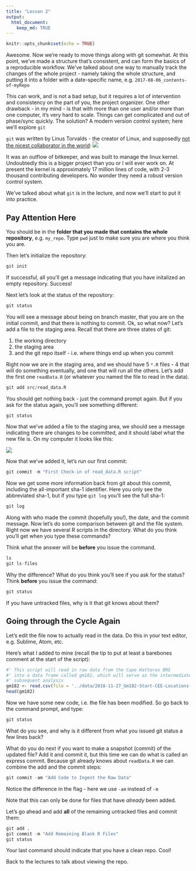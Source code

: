 ```yaml
---
title: "Lesson 2"
output: 
  html_document:
    keep_md: TRUE
---
```


```r
knitr::opts_chunk$set(echo = TRUE)
```

Awesome. Now we're ready to move things along with git somewhat. At this point, we've made a structure that's consistent, and can form the basics of a reproducible workflow. We've talked about one way to manually track the changes of the whole project - namely taking the whole structure, and putting it into a folder with a date-specific name, e.g. ```2017-08-06_contents-of-myRepo```

This can work, and is not a bad setup, but it requires a lot of intervention and consistency on the part of you, the project organizer. One other drawback - in my mind - is that with more than one user and/or more than one computer, it's very hard to scale. Things can get complicated and out of phase/sync quickly. The solution? A modern version control system; here we'll explore ```git```


```git``` was written by Linus Torvalds - the creator of Linux, and supposedly [not the nicest collaborator in the world](https://arstechnica.com/gadgets/2018/09/linus-torvalds-apologizes-for-years-of-being-a-jerk-takes-time-off-to-learn-empathy/): 
![](images/linus-eff-you-640x363.png)


It was an outflow of bitkeeper, and was built to manage the linux kernel. Undoubtedly this is a bigger project than you or I will ever work on. At present the kernel is approximately 17 million lines of code, with 2-3 thousand contributing developers. No wonder they need a robust version control system. 

We've talked about what ```git``` is in the lecture, and now we'll start to put it into practice. 

## Pay Attention Here

You should be in the **folder that you made that contains the whole repository**, e.g. ```my_repo```. Type ```pwd``` just to make sure you are where you think you are. 

Then let's initialize the repository:

```r
git init
```

If successful, all you'll get a message indicating that you have initalized an empty repository. Success!

Next let's look at the status of the repository:

```r
git status
```

You will see a message about being on branch master, that you are on the initial commit, and that there is nothing to commit. Ok, so what now? Let's add a file to the staging area. Recall that there are three states of git:

1. the working directory
2. the staging area
3. and the git repo itself - i.e. where things end up when you commit

Right now we are in the staging area, and we should have 5 ```*.R``` files - 4 that will do something eventually, and one that will run all the others. Let's add the first one ```readData.R``` (or whatever you named the file to read in the data).


```r
git add src/read_data.R
```

You should get nothing back - just the command prompt again. But if you ask for the status again, you'll see something different:

```r
git status
```

Now that we've added a file to the staging area, we should see a message indicating there are changes to be committed, and it should label what the new file is. On my computer it looks like this:

![](images/gitStatus.png)

Now that we've added it, let's run our first commit:

```r
git commit -m "First Check-in of read_data.R script"
```

Now we get some more information back from git about this commit, including the all-important sha-1 identifier. Here you only see the abbreviated sha-1, but if you type ```git log``` you'll see the full sha-1:

```r
git log
```

Along with who made the commit (hopefully you!), the date, and the commit message. Now let's do some comparison between git and the file system. Right now we have several R scripts in the directory. What do you think you'll get when you type these commands? 

Think what the answer will be __before__ you issue the command.

```r
ls
git ls-files
```

Why the difference? What do you think you'll see if you ask for the status? Think __before__ you issue the command:

```r
git status
```

If you have untracked files, why is it that git knows about them?

## Going through the Cycle Again
Let's edit the file now to actually read in the data. Do this in your text editor, e.g. Sublime, Atom, etc. 

Here's what I added to mine (recall the tip to put at least a barebones comment at the start of the script):

```r
#' This script will read in raw data from the Cape Hatteras BRS
#' into a data frame called gm182, which will serve as the intermediate data for
#' subsequent analysis
gm182 <- read.csv(file = '../data/2018-11-27_Gm182-Start-CEE-Locations-Kahuna.csv')
head(gm182)
```

Now we have some new code, i.e. the file has been modified. So go back to the command prompt, and type:

```r
git status
```

What do you see, and why is it different from what you issued git status a few lines back? 

What do you do next if you want to make a snapshot (commit) of the updated file? Add it and commit it, but this time we can do what is called an express commit. Because git already knows about ```readData.R``` we can combine the add and the commit steps:

```r
git commit -am "Add Code to Ingest the Raw Data"
```

Notice the difference in the flag - here we use ```-am``` instead of ```-m```

Note that this can only be done for files that have _already_ been added.

Let's go ahead and add **all** of the remaining untracked files and commit them:

```r
git add .
git commit -m "Add Remaining Blank R Files"
git status
```

Your last command should indicate that you have a clean repo. Cool! 

Back to the lectures to talk about viewing the repo.

